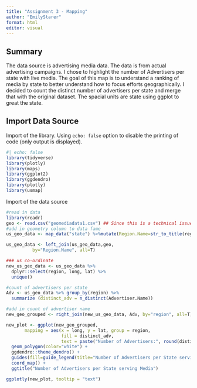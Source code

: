 ```yaml
---
title: "Assignment 3 - Mapping"
author: "EmilyStarer"
format: html
editor: visual
---
```


## Summary

The data source is advertising media data. The data is from actual advertising campaigns. I chose to highlight the number of Advertisers per state with live media. The goal of this map is to understand a ranking of media by state to better understand how to focus efforts geographically. I decided to count the distinct number of advertisers per state and merge that with the original dataset. The spacial units are state using ggplot to great the state.

## Import Data Source

Import of the library. Using `echo: false` option to disable the printing of code (only output is displayed).

```r
#| echo: false
library(tidyverse)
library(plotly)
library(maps)
library(ggplot2)
library(ggdendro)
library(plotly)
library(usmap)
```

Import of the data source

```r
#read in data
library(readr)
geo <- read.csv("geomediadata1.csv") ## Since this is a technical issue, I decided to help her knit the file. -- Kevin
#add in geometry column to data fame
us_geo_data <- map_data("state") %>%mutate(Region.Name=str_to_title(region))

us_geo_data <- left_join(us_geo_data,geo,
          by="Region.Name", all=T)
```

```r
### us co-ordinate
new_us_geo_data <- us_geo_data %>%
  dplyr::select(region, long, lat) %>%
  unique()

#count of advertisers per state 
Adv <- us_geo_data %>% group_by(region) %>%
  summarize (distinct_adv = n_distinct(Advertiser.Name))

#add in count of advertiser name 
new_geo_grouped <- right_join(new_us_geo_data, Adv, by="region", all=T)
```

```r
new_plot <- ggplot(new_geo_grouped, 
       mapping = aes(x = long, y = lat, group = region, 
                     fill = distinct_adv,
                     text = paste("Number of Advertisers:", round(distinct_adv)))) +
  geom_polygon(color="white") +
  ggdendro::theme_dendro() +
  guides(fill=guide_legend(title="Number of Advertisers per State serving Media")) +
  coord_map() + 
  ggtitle("Number of Advertisers per State serving Media")

ggplotly(new_plot, tooltip = "text")
```

